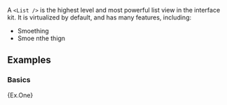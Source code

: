 
A `<List />` is the highest level and most powerful list view in the interface kit.
It is virtualized by default, and has many features, including:

- Smoething
- Smoe nthe thign

## Examples

### Basics

<Example>{Ex.One}</Example>
